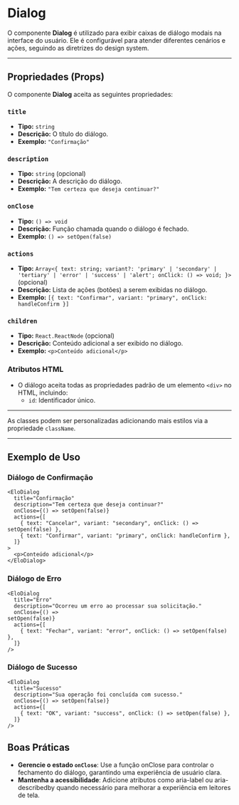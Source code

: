# Dialog

O componente **Dialog** é utilizado para exibir caixas de diálogo modais na interface do usuário. Ele é configurável para atender diferentes cenários e ações, seguindo as diretrizes do design system.

----------

## Propriedades (Props)

O componente **Dialog** aceita as seguintes propriedades:

### `title`

-   **Tipo:** `string`
-   **Descrição:** O título do diálogo.
-   **Exemplo:** `"Confirmação"`

### `description`

-   **Tipo:** `string` (opcional)
-   **Descrição:** A descrição do diálogo.
-   **Exemplo:** `"Tem certeza que deseja continuar?"`

### `onClose`

-   **Tipo:** `() => void`
-   **Descrição:** Função chamada quando o diálogo é fechado.
-   **Exemplo:** `() => setOpen(false)`

### `actions`

-   **Tipo:** `Array<{ text: string; variant?: 'primary' | 'secondary' | 'tertiary' | 'error' | 'success' | 'alert'; onClick: () => void; }>` (opcional)
-   **Descrição:** Lista de ações (botões) a serem exibidas no diálogo.
-   **Exemplo:** `[{ text: "Confirmar", variant: "primary", onClick: handleConfirm }]`

### `children`

-   **Tipo:** `React.ReactNode` (opcional)
-   **Descrição:** Conteúdo adicional a ser exibido no diálogo.
-   **Exemplo:** `<p>Conteúdo adicional</p>`

### Atributos HTML

-   O diálogo aceita todas as propriedades padrão de um elemento `<div>` no HTML, incluindo:
    -   `id`: Identificador único.

----------

As classes podem ser personalizadas adicionando mais estilos via a propriedade `className`.

----------

## Exemplo de Uso

### Diálogo de Confirmação

```tsx
<EloDialog
  title="Confirmação"
  description="Tem certeza que deseja continuar?"
  onClose={() => setOpen(false)}
  actions={[
    { text: "Cancelar", variant: "secondary", onClick: () => setOpen(false) },
    { text: "Confirmar", variant: "primary", onClick: handleConfirm },
  ]}
>
  <p>Conteúdo adicional</p>
</EloDialog>
```

### Diálogo de Erro

```tsx
<EloDialog
  title="Erro"
  description="Ocorreu um erro ao processar sua solicitação."
  onClose={() =>                                                                                                                                                                                                                                                                                                              setOpen(false)}
  actions={[
    { text: "Fechar", variant: "error", onClick: () => setOpen(false) },
  ]}
/>
```

### Diálogo de Sucesso

```tsx
<EloDialog
  title="Sucesso"
  description="Sua operação foi concluída com sucesso."
  onClose={() => setOpen(false)}
  actions={[
    { text: "OK", variant: "success", onClick: () => setOpen(false) },
  ]}
/>
```

## Boas Práticas
-   **Gerencie o estado `onClose`**: Use a função onClose para controlar o fechamento do diálogo, garantindo uma experiência de usuário clara.
-   **Mantenha a acessibilidade**: Adicione atributos como aria-label ou aria-describedby quando necessário para melhorar a experiência em leitores de tela.